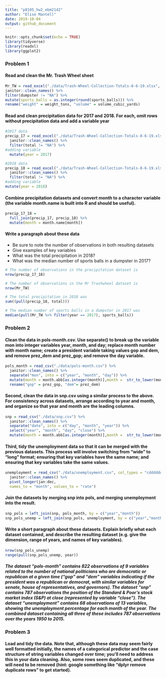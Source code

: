 ```yaml
---
title: "p8105_hw2_ebm2142"
author: "Elise Mantell"
date: 2019-10-04
output: github_document
---
```


```r
knitr::opts_chunk$set(echo = TRUE)
library(tidyverse)
library(readxl)
library(ggplot2)
```
### Problem 1

#### Read and clean the Mr. Trash Wheel sheet

```r
Mr_TW = read_excel("./data/Trash-Wheel-Collection-Totals-8-6-19.xlsx", range = "A2:N408", sheet = 1) %>% 
janitor::clean_names() %>% 
filter(dumpster != "NA") %>% 
mutate(sports_balls = as.integer(round(sports_balls))) %>% 
rename("weight" = weight_tons, "volume" = volume_cubic_yards)
```
#### Read and clean precipitation data for 2017 and 2018. For each, omit rows without precipitation data and add a variable year


```r
#2017 data
precip_17 = read_excel("./data/Trash-Wheel-Collection-Totals-8-6-19.xlsx", sheet = "2017 Precipitation", range = "A2:B14") %>% 
  janitor::clean_names() %>% 
  filter(total != "NA") %>% 
#adding variable
  mutate(year = 2017)

#2018 data
precip_18 = read_excel("./data/Trash-Wheel-Collection-Totals-8-6-19.xlsx",sheet = "2018 Precipitation", range = "A2:B14") %>% 
  janitor::clean_names() %>% 
  filter(total != "NA") %>% 
#adding variable
mutate(year = 2018)
```
#### Combine precipitation datasets and convert month to a character variable (the variable month.name is built into R and should be useful).

```r
precip_17_18 =
  full_join(precip_17, precip_18) %>% 
  mutate(month = month.name[month])
```

#### Write a paragraph about these data
* Be sure to note the number of observations in both resulting datasets
* Give examples of key variables
* What was the total precipitation in 2018? 
* What was the median number of sports balls in a dumpster in 2017? 

```r

# The number of observations in the precipitation dataset is
nrow(precip_17_18)

# The number of observations in the Mr Trashwheel dataset is
nrow(Mr_TW)

# The total precipitation in 2018 was
sum((pull(precip_18, total)))

# The median number of sports balls in a dumpster in 2017 was
median(pull(Mr_TW %>% filter(year == 2017), sports_balls))
```
### Problem 2

#### Clean the data in pols-month.csv. Use separate() to break up the variable mon into integer variables year, month, and day; replace month number with month name; create a president variable taking values gop and dem, and remove prez_dem and prez_gop; and remove the day variable.

```r
pols_month = read_csv("./data/pols-month.csv") %>%
  janitor::clean_names() %>% 
  separate("mon", into = c("year", "month", "day")) %>% 
  mutate(month = month.abb[as.integer(month)],month =  str_to_lower(month)) %>% 
  rename("gop" = prez_gop, "dem"= prez_dem)
```

#### Second, clean the data in snp.csv using a similar process to the above. For consistency across datasets, arrange according to year and month, and organize so that year and month are the leading columns.

```r
snp = read_csv("./data/snp.csv") %>% 
  janitor::clean_names() %>% 
  separate("date", into = c("day", "month", "year")) %>% 
  select("year", "month", "day", "close") %>% 
  mutate(month = month.abb[as.integer(month)],month =  str_to_lower(month))
```

#### Third, tidy the unemployment data so that it can be merged with the previous datasets. This process will involve switching from “wide” to “long” format; ensuring that key variables have the same name; and ensuring that key variables take the same values.

```r
unemployment = read_csv("./data/unemployment.csv", col_types = "cdddddddddddd") %>% 
  janitor::clean_names() %>% 
  pivot_longer(jan:dec, 
  names_to = "month", values_to = "rate") 
```

#### Join the datasets by merging snp into pols, and merging unemployment into the result.

```r
snp_pols = left_join(snp, pols_month, by = c("year","month"))
snp_pols_unemp = left_join(snp_pols, unemployment, by = c("year","month"))
```
#### Write a short paragraph about these datasets. Explain briefly what each dataset contained, and describe the resulting dataset (e.g. give the dimension, range of years, and names of key variables).

```r
nrow(snp_pols_unemp)
range(pull(snp_pols_unemp, year))
```

##### The dataset “pols-month” contains 822 observations of 9 variables related to the number of national politicians who are democratic or republican at a given time ("gop" and "dem" variables indicating if the president was a republican or democrat, with similar variables for senate, house of representatives, and governors). The dataset "snp" contains 787 observations the position of the Standard & Poor’s stock market index (S&P) at close (represented by variable "close"). The dataset “unemployment” contains 68 observations of 13 variables, showing the unemployment percentage for each month of the year. The combined dataset containing all three of these includes 787 observations over the years 1950 to 2015. 

### Problem 3

#### Load and tidy the data. Note that, although these data may seem fairly well formatted initially, the names of a categorical predictor and the case structure of string variables changed over time; you’ll need to address this in your data cleaning. Also, some rows seem duplicated, and these will need to be removed (hint: google something like “dplyr remove duplicate rows” to get started).
